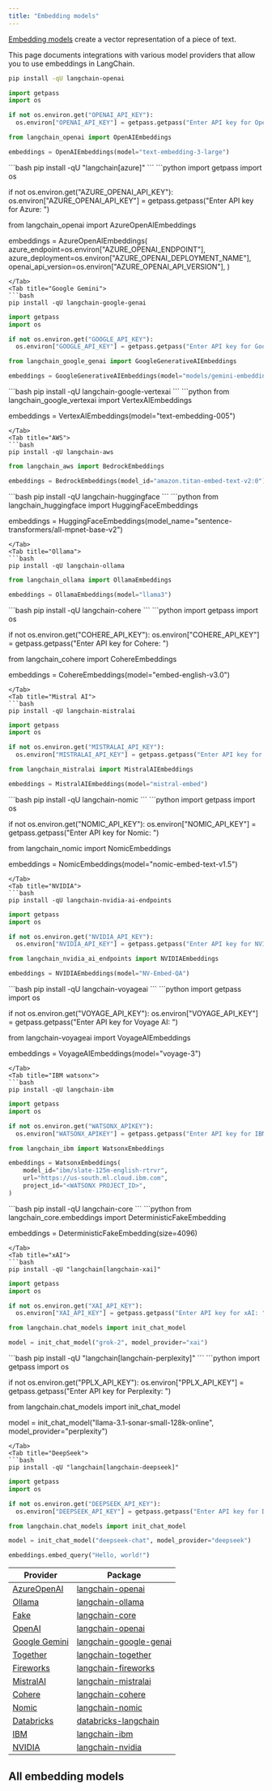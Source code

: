 ```yaml
---
title: "Embedding models"
---
```


[Embedding models](/oss/javascript/concepts/embedding_models) create a vector representation of a piece of text.

This page documents integrations with various model providers that allow you to use embeddings in LangChain.

<Tabs>
<Tab title="OpenAI">

```bash
pip install -qU langchain-openai
```
```python
import getpass
import os

if not os.environ.get("OPENAI_API_KEY"):
  os.environ["OPENAI_API_KEY"] = getpass.getpass("Enter API key for OpenAI: ")

from langchain_openai import OpenAIEmbeddings

embeddings = OpenAIEmbeddings(model="text-embedding-3-large")
```
</Tab>
<Tab title="Azure">
```bash
pip install -qU "langchain[azure]"
```
```python
import getpass
import os

if not os.environ.get("AZURE_OPENAI_API_KEY"):
  os.environ["AZURE_OPENAI_API_KEY"] = getpass.getpass("Enter API key for Azure: ")

from langchain_openai import AzureOpenAIEmbeddings

embeddings = AzureOpenAIEmbeddings(
    azure_endpoint=os.environ["AZURE_OPENAI_ENDPOINT"],
    azure_deployment=os.environ["AZURE_OPENAI_DEPLOYMENT_NAME"],
    openai_api_version=os.environ["AZURE_OPENAI_API_VERSION"],
)
```
</Tab>
<Tab title="Google Gemini">
```bash
pip install -qU langchain-google-genai
```
```python
import getpass
import os

if not os.environ.get("GOOGLE_API_KEY"):
  os.environ["GOOGLE_API_KEY"] = getpass.getpass("Enter API key for Google Gemini: ")

from langchain_google_genai import GoogleGenerativeAIEmbeddings

embeddings = GoogleGenerativeAIEmbeddings(model="models/gemini-embedding-001")
```
</Tab>
<Tab title="Google Vertex">
```bash
pip install -qU langchain-google-vertexai
```
```python
from langchain_google_vertexai import VertexAIEmbeddings

embeddings = VertexAIEmbeddings(model="text-embedding-005")
```
</Tab>
<Tab title="AWS">
```bash
pip install -qU langchain-aws
```
```python
from langchain_aws import BedrockEmbeddings

embeddings = BedrockEmbeddings(model_id="amazon.titan-embed-text-v2:0")
```
</Tab>
<Tab title="HuggingFace">
```bash
pip install -qU langchain-huggingface
```
```python
from langchain_huggingface import HuggingFaceEmbeddings

embeddings = HuggingFaceEmbeddings(model_name="sentence-transformers/all-mpnet-base-v2")
```
</Tab>
<Tab title="Ollama">
```bash
pip install -qU langchain-ollama
```
```python
from langchain_ollama import OllamaEmbeddings

embeddings = OllamaEmbeddings(model="llama3")
```
</Tab>
<Tab title="Cohere">
```bash
pip install -qU langchain-cohere
```
```python
import getpass
import os

if not os.environ.get("COHERE_API_KEY"):
  os.environ["COHERE_API_KEY"] = getpass.getpass("Enter API key for Cohere: ")

from langchain_cohere import CohereEmbeddings

embeddings = CohereEmbeddings(model="embed-english-v3.0")
```
</Tab>
<Tab title="Mistral AI">
```bash
pip install -qU langchain-mistralai
```
```python
import getpass
import os

if not os.environ.get("MISTRALAI_API_KEY"):
  os.environ["MISTRALAI_API_KEY"] = getpass.getpass("Enter API key for MistralAI: ")

from langchain_mistralai import MistralAIEmbeddings

embeddings = MistralAIEmbeddings(model="mistral-embed")
```
</Tab>
<Tab title="Nomic">
```bash
pip install -qU langchain-nomic
```
```python
import getpass
import os

if not os.environ.get("NOMIC_API_KEY"):
  os.environ["NOMIC_API_KEY"] = getpass.getpass("Enter API key for Nomic: ")

from langchain_nomic import NomicEmbeddings

embeddings = NomicEmbeddings(model="nomic-embed-text-v1.5")
```
</Tab>
<Tab title="NVIDIA">
```bash
pip install -qU langchain-nvidia-ai-endpoints
```
```python
import getpass
import os

if not os.environ.get("NVIDIA_API_KEY"):
  os.environ["NVIDIA_API_KEY"] = getpass.getpass("Enter API key for NVIDIA: ")

from langchain_nvidia_ai_endpoints import NVIDIAEmbeddings

embeddings = NVIDIAEmbeddings(model="NV-Embed-QA")
```
</Tab>
<Tab title="Voyage AI">
```bash
pip install -qU langchain-voyageai
```
```python
import getpass
import os

if not os.environ.get("VOYAGE_API_KEY"):
  os.environ["VOYAGE_API_KEY"] = getpass.getpass("Enter API key for Voyage AI: ")

from langchain-voyageai import VoyageAIEmbeddings

embeddings = VoyageAIEmbeddings(model="voyage-3")
```
</Tab>
<Tab title="IBM watsonx">
```bash
pip install -qU langchain-ibm
```
```python
import getpass
import os

if not os.environ.get("WATSONX_APIKEY"):
  os.environ["WATSONX_APIKEY"] = getpass.getpass("Enter API key for IBM watsonx: ")

from langchain_ibm import WatsonxEmbeddings

embeddings = WatsonxEmbeddings(
    model_id="ibm/slate-125m-english-rtrvr",
    url="https://us-south.ml.cloud.ibm.com",
    project_id="<WATSONX PROJECT_ID>",
)
```
</Tab>
<Tab title="Fake">
```bash
pip install -qU langchain-core
```
```python
from langchain_core.embeddings import DeterministicFakeEmbedding

embeddings = DeterministicFakeEmbedding(size=4096)
```
</Tab>
<Tab title="xAI">
```bash
pip install -qU "langchain[langchain-xai]"
```
```python
import getpass
import os

if not os.environ.get("XAI_API_KEY"):
  os.environ["XAI_API_KEY"] = getpass.getpass("Enter API key for xAI: ")

from langchain.chat_models import init_chat_model

model = init_chat_model("grok-2", model_provider="xai")
```
</Tab>
<Tab title="Perplexity">
```bash
pip install -qU "langchain[langchain-perplexity]"
```
```python
import getpass
import os

if not os.environ.get("PPLX_API_KEY"):
  os.environ["PPLX_API_KEY"] = getpass.getpass("Enter API key for Perplexity: ")

from langchain.chat_models import init_chat_model

model = init_chat_model("llama-3.1-sonar-small-128k-online", model_provider="perplexity")
```
</Tab>
<Tab title="DeepSeek">
```bash
pip install -qU "langchain[langchain-deepseek]"
```
```python
import getpass
import os

if not os.environ.get("DEEPSEEK_API_KEY"):
  os.environ["DEEPSEEK_API_KEY"] = getpass.getpass("Enter API key for DeepSeek: ")

from langchain.chat_models import init_chat_model

model = init_chat_model("deepseek-chat", model_provider="deepseek")
```
</Tab>
</Tabs>

```python
embeddings.embed_query("Hello, world!")
```

| Provider | Package |
|-----------|---------|
| [AzureOpenAI](/oss/javascript/integrations/text_embedding/azureopenai) | [langchain-openai](https://python.langchain.com/api_reference/openai/embeddings/langchain_openai.embeddings.azure.AzureOpenAIEmbeddings.html) |
| [Ollama](/oss/javascript/integrations/text_embedding/ollama) | [langchain-ollama](https://python.langchain.com/api_reference/ollama/embeddings/langchain_ollama.embeddings.OllamaEmbeddings.html) |
| [Fake](/oss/javascript/integrations/text_embedding/fake) | [langchain-core](https://python.langchain.com/api_reference/core/embeddings/langchain_core.embeddings.fake.FakeEmbeddings.html) |
| [OpenAI](/oss/javascript/integrations/text_embedding/openai) | [langchain-openai](https://python.langchain.com/api_reference/openai/chat_models/langchain_openai.chat_models.base.ChatOpenAI.html) |
| [Google Gemini](/oss/javascript/integrations/text_embedding/google_generative_ai) | [langchain-google-genai](https://python.langchain.com/api_reference/google_genai/embeddings/langchain_google_genai.embeddings.GoogleGenerativeAIEmbeddings.html) |
| [Together](/oss/javascript/integrations/text_embedding/together) | [langchain-together](https://python.langchain.com/api_reference/together/embeddings/langchain_together.embeddings.TogetherEmbeddings.html) |
| [Fireworks](/oss/javascript/integrations/text_embedding/fireworks) | [langchain-fireworks](https://python.langchain.com/api_reference/fireworks/embeddings/langchain_fireworks.embeddings.FireworksEmbeddings.html) |
| [MistralAI](/oss/javascript/integrations/text_embedding/mistralai) | [langchain-mistralai](https://python.langchain.com/api_reference/mistralai/embeddings/langchain_mistralai.embeddings.MistralAIEmbeddings.html) |
| [Cohere](/oss/javascript/integrations/text_embedding/cohere) | [langchain-cohere](https://python.langchain.com/api_reference/community/llms/langchain_community.llms.cohere.Cohere.html) |
| [Nomic](/oss/javascript/integrations/text_embedding/nomic) | [langchain-nomic](https://python.langchain.com/api_reference/nomic/embeddings/langchain_nomic.embeddings.NomicEmbeddings.html) |
| [Databricks](/oss/javascript/integrations/text_embedding/databricks) | [databricks-langchain](https://api-docs.databricks.com/python/databricks-ai-bridge/latest/databricks_langchain.html#databricks_langchain.DatabricksEmbeddings) |
| [IBM](/oss/javascript/integrations/text_embedding/ibm_watsonx) | [langchain-ibm](https://python.langchain.com/api_reference/ibm/embeddings/langchain_ibm.embeddings.WatsonxEmbeddings.html) |
| [NVIDIA](/oss/javascript/integrations/text_embedding/nvidia_ai_endpoints) | [langchain-nvidia](https://python.langchain.com/api_reference/nvidia_ai_endpoints/embeddings/langchain_nvidia_ai_endpoints.embeddings.NVIDIAEmbeddings.html) |

## All embedding models

<Columns cols={3}>
<Card title="Aleph Alpha" icon="link" href="/oss/javascript/integrations/text_embedding/aleph_alpha" arrow="true" cta="View guide"></Card>
<Card title="Anyscale" icon="link" href="/oss/javascript/integrations/text_embedding/anyscale" arrow="true" cta="View guide"></Card>
<Card title="Ascend" icon="link" href="/oss/javascript/integrations/text_embedding/ascend" arrow="true" cta="View guide"></Card>
<Card title="AwaDB" icon="link" href="/oss/javascript/integrations/text_embedding/awadb" arrow="true" cta="View guide"></Card>
<Card title="AzureOpenAI" icon="link" href="/oss/javascript/integrations/text_embedding/azureopenai" arrow="true" cta="View guide"></Card>
<Card title="Baichuan Text Embeddings" icon="link" href="/oss/javascript/integrations/text_embedding/baichuan" arrow="true" cta="View guide"></Card>
<Card title="Baidu Qianfan" icon="link" href="/oss/javascript/integrations/text_embedding/baidu_qianfan_endpoint" arrow="true" cta="View guide"></Card>
<Card title="Bedrock" icon="link" href="/oss/javascript/integrations/text_embedding/bedrock" arrow="true" cta="View guide"></Card>
<Card title="BGE on Hugging Face" icon="link" href="/oss/javascript/integrations/text_embedding/bge_huggingface" arrow="true" cta="View guide"></Card>
<Card title="Bookend AI" icon="link" href="/oss/javascript/integrations/text_embedding/bookend" arrow="true" cta="View guide"></Card>
<Card title="Clarifai" icon="link" href="/oss/javascript/integrations/text_embedding/clarifai" arrow="true" cta="View guide"></Card>
<Card title="Cloudflare Workers AI" icon="link" href="/oss/javascript/integrations/text_embedding/cloudflare_workersai" arrow="true" cta="View guide"></Card>
<Card title="Clova Embeddings" icon="link" href="/oss/javascript/integrations/text_embedding/clova" arrow="true" cta="View guide"></Card>
<Card title="Cohere" icon="link" href="/oss/javascript/integrations/text_embedding/cohere" arrow="true" cta="View guide"></Card>
<Card title="DashScope" icon="link" href="/oss/javascript/integrations/text_embedding/dashscope" arrow="true" cta="View guide"></Card>
<Card title="Databricks" icon="link" href="/oss/javascript/integrations/text_embedding/databricks" arrow="true" cta="View guide"></Card>
<Card title="DeepInfra" icon="link" href="/oss/javascript/integrations/text_embedding/deepinfra" arrow="true" cta="View guide"></Card>
<Card title="EDEN AI" icon="link" href="/oss/javascript/integrations/text_embedding/edenai" arrow="true" cta="View guide"></Card>
<Card title="Elasticsearch" icon="link" href="/oss/javascript/integrations/text_embedding/elasticsearch" arrow="true" cta="View guide"></Card>
<Card title="Embaas" icon="link" href="/oss/javascript/integrations/text_embedding/embaas" arrow="true" cta="View guide"></Card>
<Card title="Fake Embeddings" icon="link" href="/oss/javascript/integrations/text_embedding/fake" arrow="true" cta="View guide"></Card>
<Card title="FastEmbed by Qdrant" icon="link" href="/oss/javascript/integrations/text_embedding/fastembed" arrow="true" cta="View guide"></Card>
<Card title="Fireworks" icon="link" href="/oss/javascript/integrations/text_embedding/fireworks" arrow="true" cta="View guide"></Card>
<Card title="Google Gemini" icon="link" href="/oss/javascript/integrations/text_embedding/google_generative_ai" arrow="true" cta="View guide"></Card>
<Card title="Google Vertex AI" icon="link" href="/oss/javascript/integrations/text_embedding/google_vertex_ai_palm" arrow="true" cta="View guide"></Card>
<Card title="GPT4All" icon="link" href="/oss/javascript/integrations/text_embedding/gpt4all" arrow="true" cta="View guide"></Card>
<Card title="Gradient" icon="link" href="/oss/javascript/integrations/text_embedding/gradient" arrow="true" cta="View guide"></Card>
<Card title="GreenNode" icon="link" href="/oss/javascript/integrations/text_embedding/greennode" arrow="true" cta="View guide"></Card>
<Card title="Hugging Face" icon="link" href="/oss/javascript/integrations/text_embedding/huggingfacehub" arrow="true" cta="View guide"></Card>
<Card title="IBM watsonx.ai" icon="link" href="/oss/javascript/integrations/text_embedding/ibm_watsonx" arrow="true" cta="View guide"></Card>
<Card title="Infinity" icon="link" href="/oss/javascript/integrations/text_embedding/infinity" arrow="true" cta="View guide"></Card>
<Card title="Instruct Embeddings" icon="link" href="/oss/javascript/integrations/text_embedding/instruct_embeddings" arrow="true" cta="View guide"></Card>
<Card title="IPEX-LLM CPU" icon="link" href="/oss/javascript/integrations/text_embedding/ipex_llm" arrow="true" cta="View guide"></Card>
<Card title="IPEX-LLM GPU" icon="link" href="/oss/javascript/integrations/text_embedding/ipex_llm_gpu" arrow="true" cta="View guide"></Card>
<Card title="Intel Extension for Transformers" icon="link" href="/oss/javascript/integrations/text_embedding/itrex" arrow="true" cta="View guide"></Card>
<Card title="Jina" icon="link" href="/oss/javascript/integrations/text_embedding/jina" arrow="true" cta="View guide"></Card>
<Card title="John Snow Labs" icon="link" href="/oss/javascript/integrations/text_embedding/johnsnowlabs_embedding" arrow="true" cta="View guide"></Card>
<Card title="LASER" icon="link" href="/oss/javascript/integrations/text_embedding/laser" arrow="true" cta="View guide"></Card>
<Card title="Lindorm" icon="link" href="/oss/javascript/integrations/text_embedding/lindorm" arrow="true" cta="View guide"></Card>
<Card title="Llama.cpp" icon="link" href="/oss/javascript/integrations/text_embedding/llamacpp" arrow="true" cta="View guide"></Card>
<Card title="Llamafile" icon="link" href="/oss/javascript/integrations/text_embedding/llamafile" arrow="true" cta="View guide"></Card>
<Card title="LLMRails" icon="link" href="/oss/javascript/integrations/text_embedding/llm_rails" arrow="true" cta="View guide"></Card>
<Card title="LocalAI" icon="link" href="/oss/javascript/integrations/text_embedding/localai" arrow="true" cta="View guide"></Card>
<Card title="MiniMax" icon="link" href="/oss/javascript/integrations/text_embedding/minimax" arrow="true" cta="View guide"></Card>
<Card title="MistralAI" icon="link" href="/oss/javascript/integrations/text_embedding/mistralai" arrow="true" cta="View guide"></Card>
<Card title="Model2Vec" icon="link" href="/oss/javascript/integrations/text_embedding/model2vec" arrow="true" cta="View guide"></Card>
<Card title="ModelScope" icon="link" href="/oss/javascript/integrations/text_embedding/modelscope_embedding" arrow="true" cta="View guide"></Card>
<Card title="MosaicML" icon="link" href="/oss/javascript/integrations/text_embedding/mosaicml" arrow="true" cta="View guide"></Card>
<Card title="Naver" icon="link" href="/oss/javascript/integrations/text_embedding/naver" arrow="true" cta="View guide"></Card>
<Card title="Nebius" icon="link" href="/oss/javascript/integrations/text_embedding/nebius" arrow="true" cta="View guide"></Card>
<Card title="Netmind" icon="link" href="/oss/javascript/integrations/text_embedding/netmind" arrow="true" cta="View guide"></Card>
<Card title="NLP Cloud" icon="link" href="/oss/javascript/integrations/text_embedding/nlp_cloud" arrow="true" cta="View guide"></Card>
<Card title="Nomic" icon="link" href="/oss/javascript/integrations/text_embedding/nomic" arrow="true" cta="View guide"></Card>
<Card title="NVIDIA NIMs" icon="link" href="/oss/javascript/integrations/text_embedding/nvidia_ai_endpoints" arrow="true" cta="View guide"></Card>
<Card title="Oracle Cloud Infrastructure" icon="link" href="/oss/javascript/integrations/text_embedding/oci_generative_ai" arrow="true" cta="View guide"></Card>
<Card title="Ollama" icon="link" href="/oss/javascript/integrations/text_embedding/ollama" arrow="true" cta="View guide"></Card>
<Card title="OpenClip" icon="link" href="/oss/javascript/integrations/text_embedding/open_clip" arrow="true" cta="View guide"></Card>
<Card title="OpenAI" icon="link" href="/oss/javascript/integrations/text_embedding/openai" arrow="true" cta="View guide"></Card>
<Card title="OpenVINO" icon="link" href="/oss/javascript/integrations/text_embedding/openvino" arrow="true" cta="View guide"></Card>
<Card title="Optimum Intel" icon="link" href="/oss/javascript/integrations/text_embedding/optimum_intel" arrow="true" cta="View guide"></Card>
<Card title="Oracle AI Vector Search" icon="link" href="/oss/javascript/integrations/text_embedding/oracleai" arrow="true" cta="View guide"></Card>
<Card title="OVHcloud" icon="link" href="/oss/javascript/integrations/text_embedding/ovhcloud" arrow="true" cta="View guide"></Card>
<Card title="Pinecone Embeddings" icon="link" href="/oss/javascript/integrations/text_embedding/pinecone" arrow="true" cta="View guide"></Card>
<Card title="PredictionGuard" icon="link" href="/oss/javascript/integrations/text_embedding/predictionguard" arrow="true" cta="View guide"></Card>
<Card title="PremAI" icon="link" href="/oss/javascript/integrations/text_embedding/premai" arrow="true" cta="View guide"></Card>
<Card title="SageMaker" icon="link" href="/oss/javascript/integrations/text_embedding/sagemaker-endpoint" arrow="true" cta="View guide"></Card>
<Card title="SambaNovaCloud" icon="link" href="/oss/javascript/integrations/text_embedding/sambanova" arrow="true" cta="View guide"></Card>
<Card title="SambaStudio" icon="link" href="/oss/javascript/integrations/text_embedding/sambastudio" arrow="true" cta="View guide"></Card>
<Card title="Self Hosted" icon="link" href="/oss/javascript/integrations/text_embedding/self-hosted" arrow="true" cta="View guide"></Card>
<Card title="Sentence Transformers" icon="link" href="/oss/javascript/integrations/text_embedding/sentence_transformers" arrow="true" cta="View guide"></Card>
<Card title="Solar" icon="link" href="/oss/javascript/integrations/text_embedding/solar" arrow="true" cta="View guide"></Card>
<Card title="SpaCy" icon="link" href="/oss/javascript/integrations/text_embedding/spacy_embedding" arrow="true" cta="View guide"></Card>
<Card title="SparkLLM" icon="link" href="/oss/javascript/integrations/text_embedding/sparkllm" arrow="true" cta="View guide"></Card>
<Card title="TensorFlow Hub" icon="link" href="/oss/javascript/integrations/text_embedding/tensorflowhub" arrow="true" cta="View guide"></Card>
<Card title="Text Embeddings Inference" icon="link" href="/oss/javascript/integrations/text_embedding/text_embeddings_inference" arrow="true" cta="View guide"></Card>
<Card title="TextEmbed" icon="link" href="/oss/javascript/integrations/text_embedding/textembed" arrow="true" cta="View guide"></Card>
<Card title="Titan Takeoff" icon="link" href="/oss/javascript/integrations/text_embedding/titan_takeoff" arrow="true" cta="View guide"></Card>
<Card title="Together AI" icon="link" href="/oss/javascript/integrations/text_embedding/together" arrow="true" cta="View guide"></Card>
<Card title="Upstage" icon="link" href="/oss/javascript/integrations/text_embedding/upstage" arrow="true" cta="View guide"></Card>
<Card title="Volc Engine" icon="link" href="/oss/javascript/integrations/text_embedding/volcengine" arrow="true" cta="View guide"></Card>
<Card title="Voyage AI" icon="link" href="/oss/javascript/integrations/text_embedding/voyageai" arrow="true" cta="View guide"></Card>
<Card title="Xinference" icon="link" href="/oss/javascript/integrations/text_embedding/xinference" arrow="true" cta="View guide"></Card>
<Card title="YandexGPT" icon="link" href="/oss/javascript/integrations/text_embedding/yandex" arrow="true" cta="View guide"></Card>
<Card title="ZhipuAI" icon="link" href="/oss/javascript/integrations/text_embedding/zhipuai" arrow="true" cta="View guide"></Card>
</Columns>

